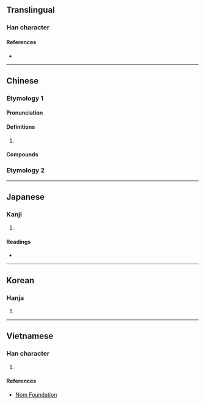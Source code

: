{{also|夥}}
{{character info/new}}
==Translingual==

===Han character===
{{Han char|rn=9|rad=人|as=04|sn=6|four=29280|canj=OF|ids=⿰亻火}}

====References====
* {{Han ref|kx=0096.121|dkj=00457|dj=0204.090|hdz=10126.030|uh=4F19|ud=20249|bh=A5EB|bd=42475}}

----

==Chinese==

===Etymology 1===
{{zh-forms}}

====Pronunciation====
{{zh-pron
|m=huǒ
|c=fo2
|h=pfs=
|md=
|mn=ml:hóⁿ/qz:hér/tp,xm:hé/kh,zz:hóe
|mn_note=hóⁿ - literary; hér/hé/hóe - vernacular
|w=
|mc=y
|oc=y
|cat=
}}

====Definitions====
{{zh-hanzi}}

# {{rfdef|lang=zh}}

====Compounds====
{{zh-der|伙食|小伙子|大伙兒}}

===Etymology 2===
{{zh-see|夥}}

----

==Japanese==

===Kanji===
{{ja-kanji|grade=|rs=人04}}

# {{defn|lang=ja|sort=人04}}

====Readings====
* {{ja-readings|on=[[か]] (ka)|kun=[[ひ]] (hi), [[ほ]] (ho)}}

----

==Korean==

===Hanja===
{{ko-hanja|hangeul=화|rv=hwa|mr=hwa}}

# {{defn|lang=ko|sort=人04}}

----

==Vietnamese==

===Han character===
{{vi-hantu|[[loã]], [[hoả]]|rs=人04}}

# {{defn|lang=vi|sort=人04}}

====References====
* [http://nomfoundation.org/common/nom_details.php?codepoint=4f19 Nom Foundation]